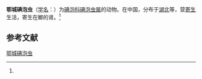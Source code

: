 {{Speciesbox
| name = 鄂城碘泡虫
| status = 
| status_system = 
| image = 
| genus = Myxobolus
| species = ochengensis
| authority = (Chen, 1998)<ref name='id9437'>{{cite web| url =http://www.bioinfo.cn/db05/BjdwSpecies.php?action=view&id=9437| title =鄂城碘泡虫| work =《中国动物物种编目数据库》| publisher =中国科学院微生物研究所| author =中国科学院动物研究所| accessdate =2009-04-16| deadurl =yes| archiveurl =https://web.archive.org/web/20160305054718/http://www.bioinfo.cn/db05/BjdwSpecies.php?action=view&id=9437| archivedate =2016-03-05}}</ref>
}}

'''鄂城碘泡虫'''（[[学名|学名]]：{{lang|la|''Myxobolus ochengensis''}}）为[[碘泡科|碘泡科]][[碘泡虫属|碘泡虫属]]的动物。在中国，分布于[[湖北|湖北]]等，营[[寄生|寄生]]生活，寄生在鲫的肾。<ref name='id9437'/>

== 参考文献 ==
{{reflist}}

{{Wikispecies|Myxobolus ochengensis}}

[[Category:碘泡虫属|鄂城碘泡虫]]


{{Cnidarian-stub}}